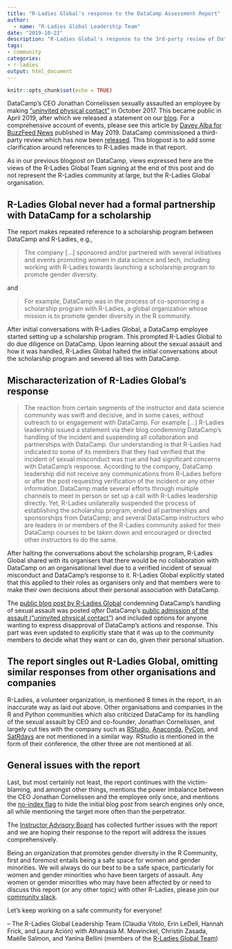 ```yaml
---
title: "R-Ladies Global's response to the DataCamp Assessment Report"
author: 
  - name: "R-Ladies Global Leadership Team"
date: "2019-10-22"
description: "R-Ladies Global's response to the 3rd-party review of DataCamp"
tags: 
- community
categories:
- r-ladies
output: html_document
---
```


```r
knitr::opts_chunk$set(echo = TRUE)
```


DataCamp's CEO Jonathan Cornelissen sexually assaulted an employee by making ["uninvited physical contact"](https://www.datacamp.com/community/blog/note-to-our-community) in October 2017. This became public in April 2019, after which we released a statement on our [blog](https://blog.rladies.org/post/statement-about-datacamp/). For a comprehensive account of events, please see this article by [Davey Alba for BuzzFeed News](https://www.buzzfeednews.com/article/daveyalba/datacamp-sexual-harassment-metoo-tech-startup) published in May 2019. DataCamp commissioned a third-party review which has now been [released](https://assets.datacamp.com/working-ideal-independent-third-party-review-of-datacamp.pdf). This blogpost is to add some clarification around references to R-Ladies made in that report.

As in our previous blogpost on DataCamp, views expressed here are the views of the R-Ladies Global Team signing at the end of this post and do not represent the R-Ladies community at large, but the R-Ladies Global organisation.


## R-Ladies Global never had a formal partnership with DataCamp for a scholarship

The report makes repeated reference to a scholarship program between DataCamp and R-Ladies, e.g.,

> The company [...] sponsored and/or partnered with several initiatives and events promoting women in data science and tech, including working with R-Ladies towards launching a scholarship program to promote gender diversity.

and

> For example, DataCamp was in the process of co-sponsoring a scholarship program with R-Ladies, a global organization whose mission is to promote gender diversity in the R community.

After initial conversations with R-Ladies Global, a DataCamp employee started setting up a scholarship program. This prompted R-Ladies Global to do due diligence on DataCamp. Upon learning about the sexual assault and how it was handled, R-Ladies Global halted the initial conversations about the scholarship program and severed all ties with DataCamp.


## Mischaracterization of R-Ladies Global's response

> The reaction from certain segments of the instructor and data science community was swift and decisive, and in some cases, without outreach to or engagement with DataCamp. For example [...] R-Ladies leadership issued a statement via their blog condemning DataCamp’s handling of the incident and suspending all collaboration and partnerships with DataCamp. Our understanding is that R-Ladies had indicated to some of its members that they had verified that the incident of sexual misconduct was true and had significant concerns with DataCamp’s response. According to the company, DataCamp leadership did not receive any communications from R-Ladies before or after the post requesting verification of the incident or any other information. DataCamp made several efforts through multiple channels to meet in person or set up a call with R-Ladies leadership directly. Yet, R-Ladies unilaterally suspended the process of establishing the scholarship program; ended all partnerships and sponsorships from DataCamp; and several DataCamp instructors who are leaders in or members of the R-Ladies community asked for their DataCamp courses to be taken down and encouraged or directed other instructors to do the same.

After halting the conversations about the scholarship program, R-Ladies Global shared with its organisers that there would be no collaboration with DataCamp on an organisational level due to a verified incident of sexual misconduct and DataCamp's response to it. R-Ladies Global explicitly stated that this applied to their roles as organisers only and that members were to make their own decisions about their personal association with DataCamp.

The [public blog post by R-Ladies Global](https://blog.rladies.org/post/statement-about-datacamp/) condemning DataCamp's handling of sexual assault was posted *after* DataCamp's [public admission of the assault ("uninvited physical contact")](https://www.datacamp.com/community/blog/note-to-our-community) and included options for anyone wanting to express disapproval of DataCamp's actions and response. This part was even updated to explicitly state that it was up to the community members to decide what they want or can do, given their personal situation.


## The report singles out R-Ladies Global, omitting similar responses from other organisations and companies

R-Ladies, a volunteer organization, is mentioned 8 times in the report, in an inaccurate way as laid out above. Other organisations and companies in the R and Python communities which also criticized DataCamp for its handling of the sexual assault by CEO and co-founder, Jonathan Cornelissen, and largely cut ties with the company such as [RStudio](https://twitter.com/rstudio/status/1117889763711696896), [Anaconda](https://www.anaconda.com/updated-statement-about-our-relationship-with-datacamp/), [PyCon](https://pycon.blogspot.com/2019/04/an-update-regarding-pycon-2019-sponsor.html), and [SatRdays](https://satrdays.org/blog/2019/04/14/datacamp-sponsorship/) are not mentioned in a similar way. RStudio is mentioned in the form of their conference, the other three are not mentioned at all.


## General issues with the report

Last, but most certainly not least, the report continues with the victim-blaming, and amongst other things, mentions the power imbalance between the CEO Jonathan Cornelissen and the employee only once, and mentions the [no-index flag](https://twitter.com/noamross/status/1116709899159916544) to hide the initial blog post from search engines only once, all while mentioning the target more often than the perpetrator.

The [Instructor Advisory Board](https://twitter.com/AllenDowney/status/1184568115880976384) has collected further issues with the report and we are hoping their response to the report will address the issues comprehensively.
 
Being an organization that promotes gender diversity in the R Community, first and foremost entails being a safe space for women and gender minorities. We will always do our best to be a safe space, particularly for women and gender minorities who have been targets of assault. Any women or gender minorities who may have been affected by or need to discuss this report (or any other topic) with other R-Ladies, please join our [community slack](https://rladies-community-slack.herokuapp.com/).

Let’s keep working on a safe community for everyone!

– The R-Ladies Global Leadership Team (Claudia Vitolo, Erin LeDell, Hannah Frick, and Laura Ación) with Athanasia M. Mowinckel, Christin Zasada, Maëlle Salmon, and Yanina Bellini (members of the [R-Ladies Global Team](https://rladies.org/about-us/team/))

